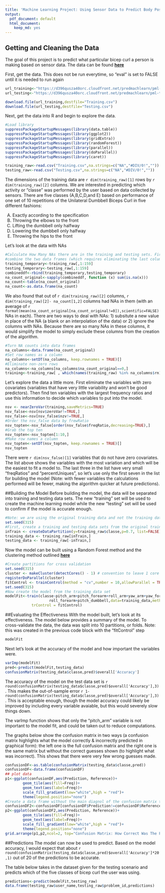 ```yaml
---
title: 'Machine Learning Project: Using Sensor Data to Predict Body Position'
output:
  pdf_document: default
  html_document:
    keep_md: yes
---
```


## Getting and Cleaning the Data
The goal of this project is to predict what particular bicep curl a person is making based on sensor data. The data can be found __[here](http://groupware.les.inf.puc-rio.br/har)__

First, get the data. This does not be run everytime, so "eval" is set to FALSE until it is needed to run again

```r
url_training<-"https://d396qusza40orc.cloudfront.net/predmachlearn/pml-training.csv"
url_testing<-"https://d396qusza40orc.cloudfront.net/predmachlearn/pml-testing.csv"

download.file(url_training,destfile="Training.csv")
download.file(url_testing,destfile="Testing.csv")
```

Next, get the data into R and begin to explore the data. 

```r
#Load library
suppressPackageStartupMessages(library(data.table))
suppressPackageStartupMessages(library(ggplot2))
suppressPackageStartupMessages(library(gridExtra))
suppressPackageStartupMessages(library(randomForest))
suppressPackageStartupMessages(library(parallel))
suppressPackageStartupMessages(library(doParallel))
suppressPackageStartupMessages(library(caret))

training_raw<-read.csv("Training.csv",na.strings=c("NA","#DIV/0!",""))
testing_raw<-read.csv("Testing.csv",na.strings=c("NA","#DIV/0!",""))
```

The dimensions of the training data are `r dim(training_raw)[1]` rows by `r dim(training_raw)[2]` columns. We are interested in predicting which activity or "classe" was performed by the user based on data collected by sensors. There are five classes (A,B,C,D,and E) based on performance of one set of 10 repetitions of the Unilateral Dumbbell Biceps Curl in five different fashions:

A) Exactly according to the specification
B) Throwing the elbows to the front
C) Lifting the dumbbell only halfway
D) Lowering the dumbbell only halfway
E) Throwing the hips to the front

Let's look at the data with NAs

```r
#Calculate How Many NAs there are in the training and testing sets. First 
#combine the two data frames (which requires eliminating the last column)
training_temporary<-training_raw[,1:159]
testing_temporary<-testing_raw[,1:159]
combineddf<-rbind(training_temporary,testing_temporary)
na_count_original<-sapply(combineddf, function (x) sum(is.na(x)))
na_count<-table(na_count_original)
na_count<-as.data.frame(na_count)
```

We also found that out of `r dim(training_raw)[2]` columns, 
`r dim(training_raw)[2]- na_count[1,2]` columns had NAs in them (with an average of `r format(mean(na_count_original[na_count_original!=0]),scientific=FALSE)` NAs in each). There are two ways to deal with NAs: 1) subsitute a new value in place of the NA (a blank or an interpolation of the data) or 2) ignore the columns with NAs. Because there are so many NAs in these columns, it would simplify the model to simply exclude these columns from the creation of the algorithm. 

```r
#Turn NA counts into data frames
na_columns<-data.frame(na_count_original)
#Set row names as a column
na_columns<-setDT(na_columns, keep.rownames = TRUE)[]
#Eliminate non-zero rows
na_columns<-na_columns[na_columns$na_count_original==0,]
training<-training_raw[ , which(names(training_raw) %in% na_columns$rn)]
```

Let's explore the data a little more. First eliminate the variables with zero covariates (variables that have very little variability and won't be good predictors). Then find ten variables with the largest frequency ratios and use this information to decide which variables to put into the model.

```r
nsv <- nearZeroVar(training,saveMetrics=TRUE)
nsv_false<-nsv[nsv$zeroVar!=TRUE,]
nsv_false<-nsv[nsv_false$nzv!=TRUE,]
#Order the nsv_false data by frewRatio
nsv_topten<-nsv_false[order(nsv_false$freqRatio,decreasing=TRUE),]
#Grab the top ten
nsv_topten<-nsv_topten[1:10,]
#Make row names a column
nsv_topten<-setDT(nsv_topten, keep.rownames = TRUE)[]
nsv_topten
```

There were `r dim(nsv_false)[1]` variables that do not have zero covariates. The list above shows the variables with the most variation and which will be the easiest to fit a model to. The last three in the list have very small "freqRatios" and "percentUniques", so let's use only the first seven in the list for building the model (Note: with fewer variables the calculations performed will be fewer, making the algorithm quicker at future predictions).

##Building the Model
Before building the model, the data will be separated into training and testing data sets. The new "training" set will be used to create the machine learning model while the new "testing" set will be used to confirm if the model is accurate enough. 

```r
#Note: we are using the original training data and not the training data with nas removed
set.seed(315)
#First, create a training and testing data sets from the original training set
inTrain <- createDataPartition(y=training_raw$classe,p=0.7, list=FALSE)
training_data <- training_raw[inTrain,]
testing_data <- training_raw[-inTrain,]
```

Now the model can be built using a Random Forest method and the clustering method outlined __[here](https://github.com/lgreski/datasciencectacontent/blob/master/markdown/pml-randomForestPerformance.md)__

```r
#Create partitions for cross validation
set.seed(315)
cluster <- makeCluster(detectCores() - 1) # convention to leave 1 core for OS
registerDoParallel(cluster)
fitControl <- trainControl(method = "cv",number = 10,allowParallel = TRUE)
set.seed(315)
#Now create the model from the training_data set
modelFit<-train(classe~pitch_arm+pitch_forearm+roll_arm+yaw_arm+yaw_forearm+
                    roll_forearm+pitch_dumbbell,data=training_data,method="rf",
            trControl = fitControl)
```

##Evaluating the Effectiveness
With the model built, let's look at its effectiveness. The model below provides a summary of the model. To cross-validate the data, the data was split into 10 partitions, or folds. Note: this was created in the previous code block with the "fitControl" step

```r
modelFit
```


Next let's look at the accuracy of the model and how important the variables were. 


```r
varImp(modelFit)
pred<-predict(modelFit,testing_data)
confusionMatrix(testing_data$classe,pred)$overall['Accuracy']
```

The accuracy of the model on the test data set is 
`r round(confusionMatrix(testing_data$classe,pred)$overall['Accuracy'],3)`. This makes the out-of-sample error `r 1-round(confusionMatrix(testing_data$classe,pred)$overall['Accuracy'],3)`. This is acceptable enough, though the model accuracy could likely be improved by including every variable avaiable, but this would severely slow things down. 

The varImp function shows that only the "pitch_arm" variable is not important to the model fit, and could be taken out to reduce computations.

The graphs below show the confusion matrix in two ways (a confusion matrix highlights what the model correctly & incorrectly predicted in graphical form): the left one is the full confusion matrix and the right one is the same matrix but without the correct guesses shown (to highlight what was incorrect). This shows that there were very few wrong guesses made.

```r
confusionDF<-as.table(confusionMatrix(testing_data$classe,pred))
confusionDF<-data.frame(confusionDF)
## plot data
p1<-ggplot(confusionDF,aes(Prediction, Reference))+
        geom_tile(aes(fill=Freq))+
        geom_text(aes(label=Freq))+
        scale_fill_gradient(low="white",high = "red")+
        theme(legend.position="none")
#Create a data frame without the main diagnol of the confusion matrix to give a better glimpse at the errors
confusionDF2<-confusionDF[confusionDF$Prediction!=confusionDF$Reference,]
p2<-ggplot(confusionDF2,aes(Prediction, Reference))+
        geom_tile(aes(fill=Freq))+
        geom_text(aes(label=Freq))+
        scale_fill_gradient(low="white",high = "red")+
        theme(legend.position="none")
grid.arrange(p1,p2,ncol=2, top="Confusion Matrix: How Correct Was The Prediction?")        
```

##Predictions
The model can now be used to predict. Based on the model accuracy, I would expect that about `r round(confusionMatrix(testing_data$classe,pred)$overall['Accuracy']*20,1)` out of 20 of the predictions to be accurate.

The table below takes in the dataset given for the testing scenario and predicts which of the five classes of bicep curl the user was using. 

```r
predictions<-predict(modelFit,testing_raw)
data.frame(testing_raw$user_name,testing_raw$problem_id,predictions)
```





                
                